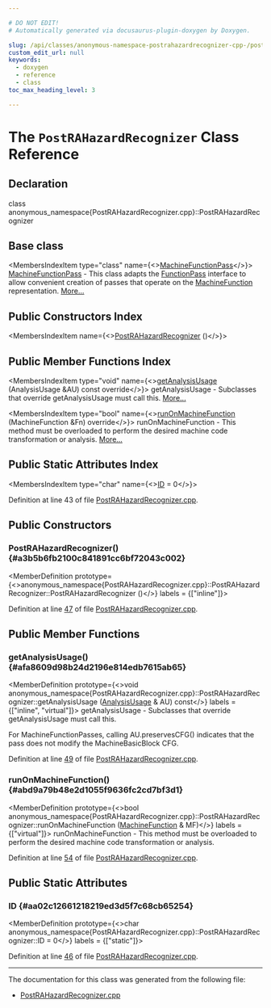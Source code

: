 ```yaml
---

# DO NOT EDIT!
# Automatically generated via docusaurus-plugin-doxygen by Doxygen.

slug: /api/classes/anonymous-namespace-postrahazardrecognizer-cpp-/postrahazardrecognizer
custom_edit_url: null
keywords:
  - doxygen
  - reference
  - class
toc_max_heading_level: 3

---
```





# The `PostRAHazardRecognizer` Class Reference

<DoxygenPage pluginConfig={pluginConfig}>



## Declaration

<CodeBlock>class anonymous_namespace{PostRAHazardRecognizer.cpp}::PostRAHazardRecognizer</CodeBlock>

## Base class

<MembersIndex>

<MembersIndexItem
  type="class"
  name={<><a href="/docs/api/classes/llvm/machinefunctionpass">MachineFunctionPass</a></>}>
<a href="/docs/api/classes/llvm/machinefunctionpass">MachineFunctionPass</a> - This class adapts the <a href="/docs/api/classes/llvm/functionpass">FunctionPass</a> interface to allow convenient creation of passes that operate on the <a href="/docs/api/classes/llvm/machinefunction">MachineFunction</a> representation. <a href="/docs/api/classes/llvm/machinefunctionpass/#details">More...</a>
</MembersIndexItem>

</MembersIndex>

## Public Constructors Index

<MembersIndex>

<MembersIndexItem
  name={<><a href="#a3b5b6fb2100c841891cc6bf72043c002">PostRAHazardRecognizer</a> ()</>}>
</MembersIndexItem>

</MembersIndex>

## Public Member Functions Index

<MembersIndex>

<MembersIndexItem
  type="void"
  name={<><a href="#afa8609d98b24d2196e814edb7615ab65">getAnalysisUsage</a> (AnalysisUsage &amp;AU) const override</>}>
getAnalysisUsage - Subclasses that override getAnalysisUsage must call this. <a href="#afa8609d98b24d2196e814edb7615ab65">More...</a>
</MembersIndexItem>

<MembersIndexItem
  type="bool"
  name={<><a href="#abd9a79b48e2d1055f9636fc2cd7bf3d1">runOnMachineFunction</a> (MachineFunction &amp;Fn) override</>}>
runOnMachineFunction - This method must be overloaded to perform the desired machine code transformation or analysis. <a href="#abd9a79b48e2d1055f9636fc2cd7bf3d1">More...</a>
</MembersIndexItem>

</MembersIndex>

## Public Static Attributes Index

<MembersIndex>

<MembersIndexItem
  type="char"
  name={<><a href="#aa02c12661218219ed3d5f7c68cb65254">ID</a> = 0</>}>
</MembersIndexItem>

</MembersIndex>


Definition at line 43 of file <a href="/docs/api/files/lib/lib/codegen/postrahazardrecognizer-cpp">PostRAHazardRecognizer.cpp</a>.

<SectionDefinition>

## Public Constructors

### PostRAHazardRecognizer() {#a3b5b6fb2100c841891cc6bf72043c002}

<MemberDefinition
  prototype={<>anonymous&#95;namespace&#123;PostRAHazardRecognizer.cpp&#125;::PostRAHazardRecognizer::PostRAHazardRecognizer ()</>}
  labels = {["inline"]}>

Definition at line <a href="/docs/api/files/lib/lib/codegen/postrahazardrecognizer-cpp/#l00047">47</a> of file <a href="/docs/api/files/lib/lib/codegen/postrahazardrecognizer-cpp">PostRAHazardRecognizer.cpp</a>.
</MemberDefinition>

</SectionDefinition>

<SectionDefinition>

## Public Member Functions

### getAnalysisUsage() {#afa8609d98b24d2196e814edb7615ab65}

<MemberDefinition
  prototype={<>void anonymous&#95;namespace&#123;PostRAHazardRecognizer.cpp&#125;::PostRAHazardRecognizer::getAnalysisUsage (<a href="/docs/api/classes/llvm/analysisusage">AnalysisUsage</a> &amp; AU) const</>}
  labels = {["inline", "virtual"]}>
getAnalysisUsage - Subclasses that override getAnalysisUsage must call this.

For MachineFunctionPasses, calling AU.preservesCFG() indicates that the pass does not modify the MachineBasicBlock CFG.

Definition at line <a href="/docs/api/files/lib/lib/codegen/postrahazardrecognizer-cpp/#l00049">49</a> of file <a href="/docs/api/files/lib/lib/codegen/postrahazardrecognizer-cpp">PostRAHazardRecognizer.cpp</a>.
</MemberDefinition>

### runOnMachineFunction() {#abd9a79b48e2d1055f9636fc2cd7bf3d1}

<MemberDefinition
  prototype={<>bool anonymous&#95;namespace&#123;PostRAHazardRecognizer.cpp&#125;::PostRAHazardRecognizer::runOnMachineFunction (<a href="/docs/api/classes/llvm/machinefunction">MachineFunction</a> &amp; MF)</>}
  labels = {["virtual"]}>
runOnMachineFunction - This method must be overloaded to perform the desired machine code transformation or analysis.

Definition at line <a href="/docs/api/files/lib/lib/codegen/postrahazardrecognizer-cpp/#l00054">54</a> of file <a href="/docs/api/files/lib/lib/codegen/postrahazardrecognizer-cpp">PostRAHazardRecognizer.cpp</a>.
</MemberDefinition>

</SectionDefinition>

<SectionDefinition>

## Public Static Attributes

### ID {#aa02c12661218219ed3d5f7c68cb65254}

<MemberDefinition
  prototype={<>char anonymous&#95;namespace&#123;PostRAHazardRecognizer.cpp&#125;::PostRAHazardRecognizer::ID = 0</>}
  labels = {["static"]}>

Definition at line <a href="/docs/api/files/lib/lib/codegen/postrahazardrecognizer-cpp/#l00046">46</a> of file <a href="/docs/api/files/lib/lib/codegen/postrahazardrecognizer-cpp">PostRAHazardRecognizer.cpp</a>.
</MemberDefinition>

</SectionDefinition>

<hr/>

The documentation for this class was generated from the following file:

<ul>
<li><a href="/docs/api/files/lib/lib/codegen/postrahazardrecognizer-cpp">PostRAHazardRecognizer.cpp</a></li>
</ul>

</DoxygenPage>
